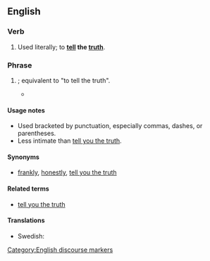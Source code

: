 ==English==

===Verb===
{{infl|en|verb|head=[[to]] [[tell]] [[the]] [[truth]]}}

# Used literally; to '''[[tell]] the [[truth]]'''.

===Phrase===
{{infl|en|phrase|head=[[tell]] [[the]] [[truth]]}}

# {{idiom|informal}} {{non-gloss definition|Used to positively assert the frank honesty of an associated statement of set of statements}}; equivalent to "to tell the truth".
#* {{quote-book|year=1991|title=Bicycling Through Space and Time|author=Mike Sirota|passage=Then it sneezed. Considering what it was smelling, that was no surprise. '''Tell the truth''', I'd gotten so used to the jof jof dung that I didn't notice it anymore.}}

====Usage notes====
* Used bracketed by punctuation, especially commas, dashes, or parentheses.
* Less intimate than [[tell you the truth]].

====Synonyms====
* {{sense|asserting frank honesty of statement}} [[frankly]], [[honestly]], [[tell you the truth]]

====Related terms====
* [[tell you the truth]]

====Translations====
{{trans-top|asserting frank honest of associated statement}}
* Swedish: {{t|sv|ärligt talat}}
{{trans-mid}}
{{trans-bottom}}

[[Category:English discourse markers]]